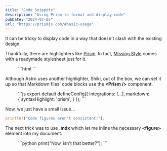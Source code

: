 ```yaml
---
title: "Code Snippets"
description: "Using Prism to format and display code"
pubDate: "2024-07-05"
url: "https://prismjs.com/#basic-usage"
---
```


It can be tricky to display code in a way that doesn't clash with the existing design.

Thankfully, there are highlighters like [Prism](https://prismjs.com/). In fact, [Missing Style](https://missing.style/) comes with a readymade stylesheet just for it.

<figure>
```html
<link rel="stylesheet" href="https://unpkg.com/missing.css@1.1.2/prism">
```
</figure>

Although Astro uses another highlighter, Shiki, out of the box, we can set it up so that Markdown files' code blocks use the **\<Prism /\>** component.

<figure>
```js
export default defineConfig({
  integrations: [...],
  markdown: {
    syntaxHighlight: 'prism',
  }
});
```
</figure>

Now, we just have a small issue...

```rust
println!("Code figures aren't consistent!");
```

The next trick was to use **.mdx** which let me inline the necessary **\<figure\>** element into my document.

<figure>
```python
print("Now, isn't that better?");
```
</figure>
